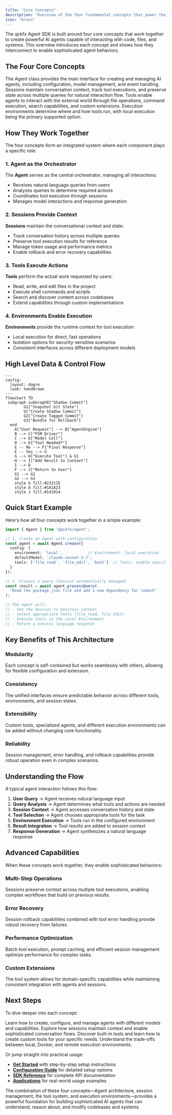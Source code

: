 ```yaml
---
title: "Core Concepts"
description: "Overview of the four fundamental concepts that power the qckfx Agent SDK"
icon: "brain"
---
```


The qckfx Agent SDK is built around four core concepts that work together to create powerful AI agents capable of interacting with code, files, and systems. This overview introduces each concept and shows how they interconnect to enable sophisticated agent behaviors.

## The Four Core Concepts

<CardGroup cols={2}>
  <Card title="Agent Architecture" icon="robot" href="/concepts/agent">
    The Agent class provides the main interface for creating and managing AI agents, including configuration, model management, and event handling.
  </Card>
  
  <Card title="Session Management" icon="comments" href="/concepts/sessions">
    Sessions maintain conversation context, track tool executions, and preserve state across multiple queries for natural interaction flow.
  </Card>
  
  <Card title="Tool System" icon="wrench" href="/concepts/tools">
    Tools enable agents to interact with the external world through file operations, command execution, search capabilities, and custom extensions.
  </Card>
  
  <Card title="Environment Types" icon="server" href="/concepts/environments">
    Execution environments determine where and how tools run, with local execution being the primary supported option.
  </Card>
</CardGroup>

## How They Work Together

The four concepts form an integrated system where each component plays a specific role:

### 1. Agent as the Orchestrator

The **Agent** serves as the central orchestrator, managing all interactions:
- Receives natural language queries from users
- Analyzes queries to determine required actions
- Coordinates tool execution through sessions
- Manages model interactions and response generation

### 2. Sessions Provide Context

**Sessions** maintain the conversational context and state:
- Track conversation history across multiple queries
- Preserve tool execution results for reference
- Manage token usage and performance metrics
- Enable rollback and error recovery capabilities

### 3. Tools Execute Actions

**Tools** perform the actual work requested by users:
- Read, write, and edit files in the project
- Execute shell commands and scripts
- Search and discover content across codebases
- Extend capabilities through custom implementations

### 4. Environments Enable Execution

**Environments** provide the runtime context for tool execution:
- Local execution for direct, fast operations
- Isolation options for security-sensitive scenarios
- Consistent interfaces across different deployment models

## High Level Data & Control Flow

```mermaid
---
config:
  layout: dagre
  look: handDrawn
---
flowchart TD
 subgraph subGraph0["Shadow Commit"]
        G1["Snapshot Git State"]
        G["Create Shadow Commit"]
        G2["Create Tagged Commit"]
        G3["Bundle for Rollback"]
  end
    A["User Request"] --> B["AgentEngine"]
    B --> C["FSM Driver"]
    C --> D["Model Call"]
    D --> E{"Tool Needed?"}
    E -- No --> F["Final Response"]
    E -- Yes --> G
    G --> H["Execute Tool"] & G1
    H --> I["Add Result to Context"]
    I --> D
    F --> J["Return to User"]
    G1 --> G2
    G2 --> G3
    style G fill:#23211E
    style A fill:#1A1A23
    style J fill:#141914
```

## Quick Start Example

Here's how all four concepts work together in a simple example:

```typescript
import { Agent } from '@qckfx/agent';

// 1. Create an Agent with configuration
const agent = await Agent.create({
  config: {
    environment: 'local',           // Environment: local execution
    defaultModel: 'claude-sonnet-3-7',
    tools: ['file_read', 'file_edit', 'bash']  // Tools: enable specific capabilities
  }
});

// 2. Process a query (Session automatically managed)
const result = await agent.processQuery(
  "Read the package.json file and add a new dependency for lodash"
);

// The agent will:
// - Use the Session to maintain context
// - Select appropriate Tools (file_read, file_edit)
// - Execute tools in the Local Environment
// - Return a natural language response
```

## Key Benefits of This Architecture

### Modularity
Each concept is self-contained but works seamlessly with others, allowing for flexible configuration and extension.

### Consistency
The unified interfaces ensure predictable behavior across different tools, environments, and session states.

### Extensibility
Custom tools, specialized agents, and different execution environments can be added without changing core functionality.

### Reliability
Session management, error handling, and rollback capabilities provide robust operation even in complex scenarios.

## Understanding the Flow

A typical agent interaction follows this flow:

1. **User Query** → Agent receives natural language input
2. **Query Analysis** → Agent determines what tools and actions are needed
3. **Session Context** → Agent accesses conversation history and state
4. **Tool Selection** → Agent chooses appropriate tools for the task
5. **Environment Execution** → Tools run in the configured environment
6. **Result Integration** → Tool results are added to session context
7. **Response Generation** → Agent synthesizes a natural language response

## Advanced Capabilities

When these concepts work together, they enable sophisticated behaviors:

### Multi-Step Operations
Sessions preserve context across multiple tool executions, enabling complex workflows that build on previous results.

### Error Recovery
Session rollback capabilities combined with tool error handling provide robust recovery from failures.

### Performance Optimization
Batch tool execution, prompt caching, and efficient session management optimize performance for complex tasks.

### Custom Extensions
The tool system allows for domain-specific capabilities while maintaining consistent integration with agents and sessions.

## Next Steps

To dive deeper into each concept:

<CardGroup cols={2}>
  <Card title="Start with Agent Architecture" href="/concepts/agent">
    Learn how to create, configure, and manage agents with different models and capabilities.
  </Card>
  
  <Card title="Understand Sessions" href="/concepts/sessions">
    Explore how sessions maintain context and enable sophisticated conversation flows.
  </Card>
  
  <Card title="Master the Tool System" href="/concepts/tools">
    Discover built-in tools and learn how to create custom tools for your specific needs.
  </Card>
  
  <Card title="Choose Your Environment" href="/concepts/environments">
    Understand the trade-offs between local, Docker, and remote execution environments.
  </Card>
</CardGroup>

Or jump straight into practical usage:

- **[Get Started](/get-started)** with step-by-step setup instructions
- **[Configuration Guide](/get-started/configuration)** for detailed setup options
- **[SDK Reference](/sdk)** for complete API documentation
- **[Applications](/applications)** for real-world usage examples

The combination of these four concepts—Agent architecture, session management, the tool system, and execution environments—provides a powerful foundation for building sophisticated AI agents that can understand, reason about, and modify codebases and systems.
